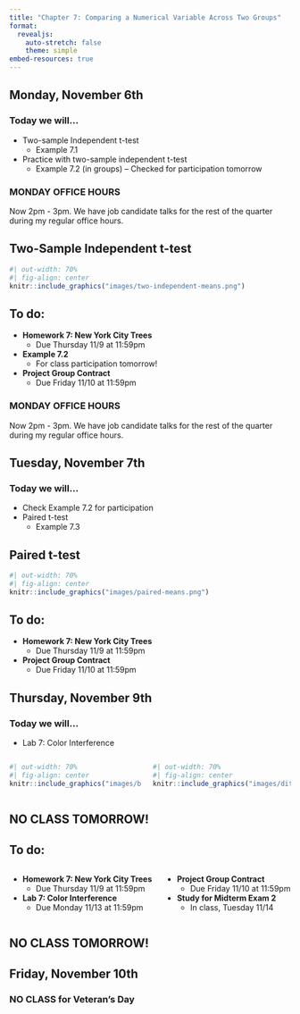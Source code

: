 ```yaml
---
title: "Chapter 7: Comparing a Numerical Variable Across Two Groups"
format: 
  revealjs:
    auto-stretch: false
    theme: simple
embed-resources: true
---
```


## Monday, November 6th
### Today we will...

+ Two-sample Independent t-test
  + Example 7.1
+ Practice with two-sample independent t-test
  + Example 7.2 (in groups) -- Checked for participation tomorrow
  
::: callout-warning
### MONDAY OFFICE HOURS
Now 2pm - 3pm. We have job candidate talks for the rest of the quarter during my regular office hours.
:::

## Two-Sample Independent t-test

```r
#| out-width: 70%
#| fig-align: center
knitr::include_graphics("images/two-independent-means.png")
```

## To do:
  
+ **Homework 7: New York City Trees**
  + Due Thursday 11/9 at 11:59pm
  
    
+ **Example 7.2**
  + For class participation tomorrow!
  
+ **Project Group Contract**
  + Due Friday 11/10 at 11:59pm

::: callout-warning
### MONDAY OFFICE HOURS
Now 2pm - 3pm. We have job candidate talks for the rest of the quarter during my regular office hours.
:::

## Tuesday, November 7th
### Today we will...

+ Check Example 7.2 for participation
+ Paired t-test
  + Example 7.3
  
## Paired t-test

```r
#| out-width: 70%
#| fig-align: center
knitr::include_graphics("images/paired-means.png")
```

## To do:

+ **Homework 7: New York City Trees**
  + Due Thursday 11/9 at 11:59pm
  
+ **Project Group Contract**
  + Due Friday 11/10 at 11:59pm

## Thursday, November 9th
### Today we will...

+ Lab 7: Color Interference 

::: column
:::

::: {.columns}
::: column

```r
#| out-width: 70%
#| fig-align: center
knitr::include_graphics("images/black.png")
```

:::
::: column

```r
#| out-width: 70%
#| fig-align: center
knitr::include_graphics("images/diffcol.png")
```

:::
:::

::: callout-warning
## NO CLASS TOMORROW!
:::

## To do:

:::: columns
::: column
+ **Homework 7: New York City Trees**
  + Due Thursday 11/9 at 11:59pm
  
+ **Lab 7: Color Interference**
  + Due Monday 11/13 at 11:59pm

:::
::: column
  
+ **Project Group Contract**
  + Due Friday 11/10 at 11:59pm
  
+ **Study for Midterm Exam 2**
  + In class, Tuesday 11/14

:::
::::

::: callout-warning
## NO CLASS TOMORROW!
:::

## Friday, November 10th
### NO CLASS for Veteran's Day
  
